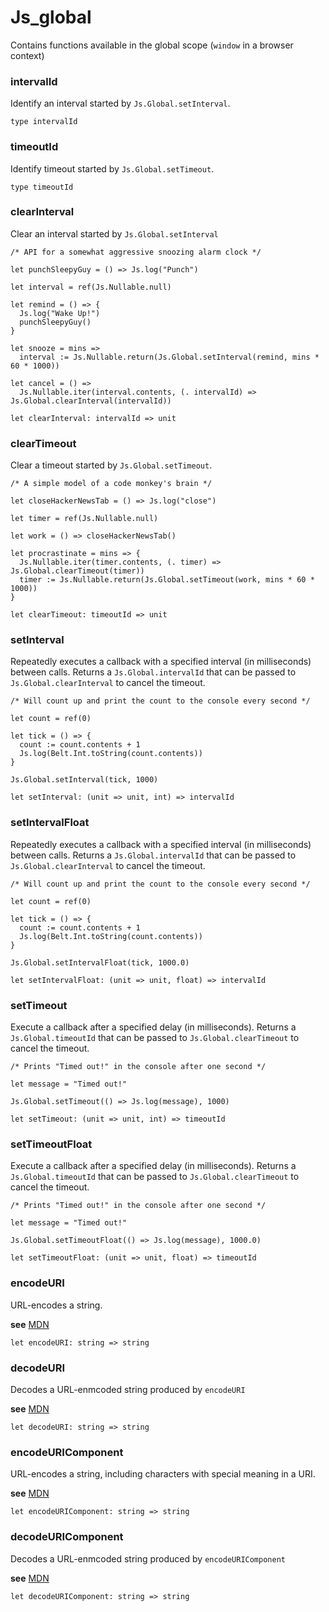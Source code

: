 # Js_global

<Intro>

Contains functions available in the global scope
    (`window` in a browser context)

</Intro>


### intervalId
Identify an interval started by `Js.Global.setInterval`.

```res sig
type intervalId
```

### timeoutId
Identify timeout started by `Js.Global.setTimeout`.

```res sig
type timeoutId
```

### clearInterval
Clear an interval started by `Js.Global.setInterval`

```res example
/* API for a somewhat aggressive snoozing alarm clock */

let punchSleepyGuy = () => Js.log("Punch")

let interval = ref(Js.Nullable.null)

let remind = () => {
  Js.log("Wake Up!")
  punchSleepyGuy()
}

let snooze = mins =>
  interval := Js.Nullable.return(Js.Global.setInterval(remind, mins * 60 * 1000))

let cancel = () =>
  Js.Nullable.iter(interval.contents, (. intervalId) => Js.Global.clearInterval(intervalId))
```

```res sig
let clearInterval: intervalId => unit
```

### clearTimeout
Clear a timeout started by `Js.Global.setTimeout`.

```res example
/* A simple model of a code monkey's brain */

let closeHackerNewsTab = () => Js.log("close")

let timer = ref(Js.Nullable.null)

let work = () => closeHackerNewsTab()

let procrastinate = mins => {
  Js.Nullable.iter(timer.contents, (. timer) => Js.Global.clearTimeout(timer))
  timer := Js.Nullable.return(Js.Global.setTimeout(work, mins * 60 * 1000))
}
```

```res sig
let clearTimeout: timeoutId => unit
```

### setInterval
Repeatedly executes a callback with a specified interval (in milliseconds)
between calls. Returns a `Js.Global.intervalId` that can be passed to
`Js.Global.clearInterval` to cancel the timeout.

```res example
/* Will count up and print the count to the console every second */

let count = ref(0)

let tick = () => {
  count := count.contents + 1
  Js.log(Belt.Int.toString(count.contents))
}

Js.Global.setInterval(tick, 1000)
```

```res sig
let setInterval: (unit => unit, int) => intervalId
```

### setIntervalFloat
Repeatedly executes a callback with a specified interval (in milliseconds)
between calls. Returns a `Js.Global.intervalId` that can be passed to
`Js.Global.clearInterval` to cancel the timeout.

```res example
/* Will count up and print the count to the console every second */

let count = ref(0)

let tick = () => {
  count := count.contents + 1
  Js.log(Belt.Int.toString(count.contents))
}

Js.Global.setIntervalFloat(tick, 1000.0)
```

```res sig
let setIntervalFloat: (unit => unit, float) => intervalId
```

### setTimeout
Execute a callback after a specified delay (in milliseconds). Returns a
`Js.Global.timeoutId` that can be passed to `Js.Global.clearTimeout` to cancel
the timeout.

```res example
/* Prints "Timed out!" in the console after one second */

let message = "Timed out!"

Js.Global.setTimeout(() => Js.log(message), 1000)
```

```res sig
let setTimeout: (unit => unit, int) => timeoutId
```

### setTimeoutFloat
Execute a callback after a specified delay (in milliseconds). Returns a
`Js.Global.timeoutId` that can be passed to `Js.Global.clearTimeout` to cancel
the timeout.

```res example
/* Prints "Timed out!" in the console after one second */

let message = "Timed out!"

Js.Global.setTimeoutFloat(() => Js.log(message), 1000.0)
```

```res sig
let setTimeoutFloat: (unit => unit, float) => timeoutId
```

### encodeURI
URL-encodes a string.

  **see** [MDN](https://developer.mozilla.org/en-US/docs/Web/JavaScript/Reference/Global_Objects/encodeURI)

```res sig
let encodeURI: string => string
```

### decodeURI
Decodes a URL-enmcoded string produced by `encodeURI`

  **see** [MDN](https://developer.mozilla.org/en-US/docs/Web/JavaScript/Reference/Global_Objects/decodeURI)

```res sig
let decodeURI: string => string
```

### encodeURIComponent
URL-encodes a string, including characters with special meaning in a URI.

  **see** [MDN](https://developer.mozilla.org/en-US/docs/Web/JavaScript/Reference/Global_Objects/encodeURIComponent)

```res sig
let encodeURIComponent: string => string
```

### decodeURIComponent
Decodes a URL-enmcoded string produced by `encodeURIComponent`

  **see** [MDN](https://developer.mozilla.org/en-US/docs/Web/JavaScript/Reference/Global_Objects/decodeURIComponent)

```res sig
let decodeURIComponent: string => string
```
